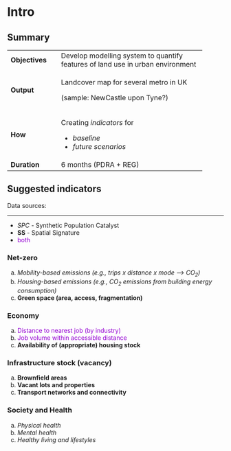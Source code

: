 # Intro

## Summary

+:---------------+:----------------------------------------------+
| **Objectives** | Develop modelling system to quantify features |
|                | of land use in urban environment              |
+----------------+-----------------------------------------------+
| **Output**     | Landcover map for several metro in UK         |
|                |                                               |
|                | (sample: NewCastle upon Tyne?)                |
+----------------+-----------------------------------------------+
| **How**        | Creating *indicators* for                     |
|                |                                               |
|                | - *baseline*                                  |
|                | - *future scenarios*                          |
+----------------+-----------------------------------------------+
| **Duration**   | 6 months                                      |
|                | (PDRA + REG)                                  |
+----------------+-----------------------------------------------+


## Suggested indicators

Data sources:

---

- *SPC* - Synthetic Population Catalyst
- **SS** - Spatial Signature
- <span style="color:DarkViolet">both</span>
<!-- - $\textcolor{red}{\text{both}}$ -->

###  Net-zero
a. *Mobility-based emissions (e.g., trips x distance x mode —> CO<sub>2</sub>)*
b. *Housing-based emissions (e.g., CO<sub>2</sub> emissions from building energy consumption)*
c. **Green space (area, access, fragmentation)**

### Economy

a.	<span style="color:DarkViolet">Distance to nearest job (by industry)</span>
b.	<span style="color:DarkViolet">Job volume within accessible distance</span>
c.	**Availability of (appropriate) housing stock**

### Infrastructure stock (vacancy)
a.	**Brownfield areas**
b.	**Vacant lots and properties**
c.	**Transport networks and connectivity**

### Society and Health 
a.	*Physical health*
b.	*Mental health*
c.	*Healthy living and lifestyles*



<!-- **Objective**

Develop modelling system to quantify features of land use in urban environment

---

**Output**

Landcover map for several metro in UK (sample: NewCastle upon Tyne?)


---

**How**

Creating *indicators* to build a *baseline*  and *future scenarios* -->

